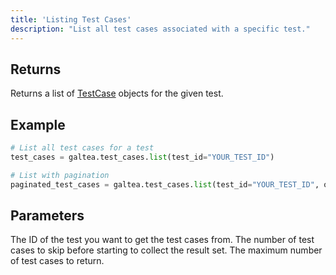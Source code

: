 ```yaml
---
title: 'Listing Test Cases'
description: "List all test cases associated with a specific test."
---
```


## Returns
Returns a list of [TestCase](/concepts/product/test/case) objects for the given test.

## Example
```python
# List all test cases for a test
test_cases = galtea.test_cases.list(test_id="YOUR_TEST_ID")

# List with pagination
paginated_test_cases = galtea.test_cases.list(test_id="YOUR_TEST_ID", offset=10, limit=5)
```

## Parameters
<ResponseField name="test_id" type="string" required>
  The ID of the test you want to get the test cases from.
</ResponseField>
<ResponseField name="offset" type="int" optional>
  The number of test cases to skip before starting to collect the result set.
</ResponseField>
<ResponseField name="limit" type="int" optional>
  The maximum number of test cases to return.
</ResponseField>
